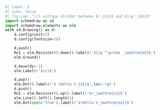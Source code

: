 ```python
#| label: b
#| echo: false
#| fig-cap: "(c) voltage divider between $r_{o2}$ and $1/g'_{m2}$"
import schemdraw as sd
import schemdraw.elements as elm
with sd.Drawing() as d:
    d.config(unit=2)
    d.config(fontsize=16)

    d.push()
    Ro1 = elm.Resistor().down().label(r'$1/g ^\prime _\mathrm{m2}$')
    elm.Ground()

    d.move(dy=-1)
    elm.Label(r'$(c)$')

    d.pop()
    elm.Dot().label(r'$ \Delta V_{d1}$',loc='rgt')
    d.push()
    Ro2 = elm.Resistor().up().label(r'$r_\mathrm{o2}$')
    elm.Line().left().length(3)
    elm.Dot(open='True').label(r'$\Delta V_\mathrm{out}$')
```
